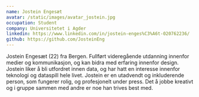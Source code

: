 ```yaml
---
name: Jostein Engesæt
avatar: /static/images/avatar_jostein.jpg
occupation: Student
company: Universitetet i Agder
linkedin: https://www.linkedin.com/in/jostein-enges%C3%A6t-020762236/
github: https://github.com/JosteinEng
---
```


Jostein Engesæt (22) fra Bergen. Fullført videregående utdanning innenfor medier og kommunikasjon, og kan bidra med erfaring innenfor design. Jostein liker å bli utfordret innen data, og har hatt en interesse innenfor teknologi og dataspill hele livet. Jostein er en utadvendt og inkluderende person, som fungerer rolig, og profesjonelt under press. Det å jobbe kreativt og i gruppe sammen med andre er noe han trives best med. 
